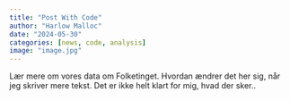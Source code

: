 ```yaml
---
title: "Post With Code"
author: "Harlow Malloc"
date: "2024-05-30"
categories: [news, code, analysis]
image: "image.jpg"
---
```


Lær mere om vores data om Folketinget. Hvordan ændrer det her sig, når jeg skriver mere tekst. Det er ikke helt klart for mig, hvad der sker..
